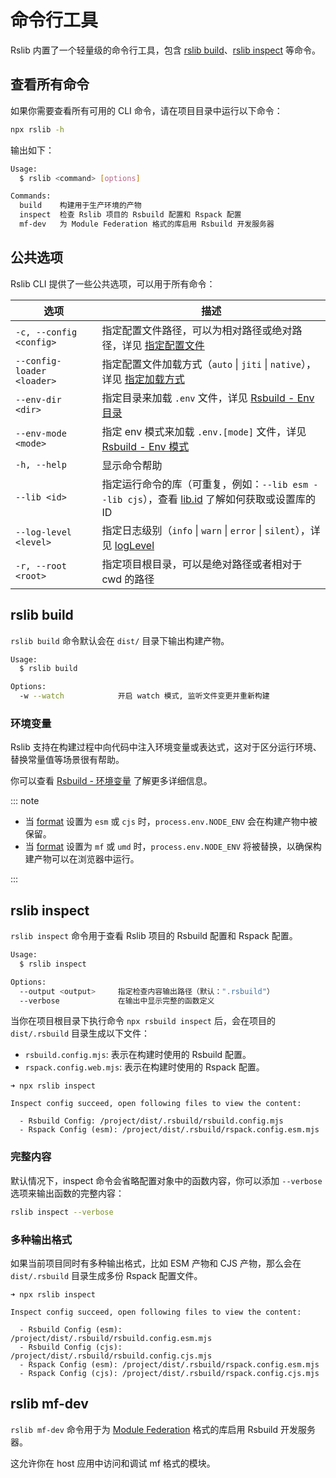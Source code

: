 # 命令行工具

Rslib 内置了一个轻量级的命令行工具，包含 [rslib build](#rslib-build)、[rslib inspect](#rslib-inspect) 等命令。

## 查看所有命令

如果你需要查看所有可用的 CLI 命令，请在项目目录中运行以下命令：

```bash
npx rslib -h
```

输出如下：

```bash
Usage:
  $ rslib <command> [options]

Commands:
  build    构建用于生产环境的产物
  inspect  检查 Rslib 项目的 Rsbuild 配置和 Rspack 配置
  mf-dev   为 Module Federation 格式的库启用 Rsbuild 开发服务器
```

## 公共选项

Rslib CLI 提供了一些公共选项，可以用于所有命令：

| 选项                       | 描述                                                                                                                      |
| -------------------------- | ------------------------------------------------------------------------------------------------------------------------- |
| `-c, --config <config>`    | 指定配置文件路径，可以为相对路径或绝对路径，详见 [指定配置文件](/guide/basic/configure-rslib#指定配置文件)                |
| `--config-loader <loader>` | 指定配置文件加载方式（`auto` \| `jiti` \| `native`），详见 [指定加载方式](/guide/basic/configure-rslib#指定加载方式)      |
| `--env-dir <dir>`          | 指定目录来加载 `.env` 文件，详见 [Rsbuild - Env 目录](https://rsbuild.rs/zh/guide/advanced/env-vars#env-目录)             |
| `--env-mode <mode>`        | 指定 env 模式来加载 `.env.[mode]` 文件，详见 [Rsbuild - Env 模式](https://rsbuild.rs/zh/guide/advanced/env-vars#env-模式) |
| `-h, --help`               | 显示命令帮助                                                                                                              |
| `--lib <id>`               | 指定运行命令的库（可重复，例如：`--lib esm --lib cjs`），查看 [lib.id](/config/lib/id) 了解如何获取或设置库的 ID          |
| `--log-level <level>`      | 指定日志级别（`info` \| `warn` \| `error` \| `silent`），详见 [logLevel](/config/rsbuild/log-level)                       |
| `-r, --root <root>`        | 指定项目根目录，可以是绝对路径或者相对于 cwd 的路径                                                                       |

## rslib build

`rslib build` 命令默认会在 `dist/` 目录下输出构建产物。

```bash
Usage:
  $ rslib build

Options:
  -w --watch            开启 watch 模式, 监听文件变更并重新构建
```

### 环境变量

Rslib 支持在构建过程中向代码中注入环境变量或表达式，这对于区分运行环境、替换常量值等场景很有帮助。

你可以查看 [Rsbuild - 环境变量](https://rsbuild.rs/zh/guide/advanced/env-vars) 了解更多详细信息。

::: note

- 当 [format](/config/lib/format) 设置为 `esm` 或 `cjs` 时，`process.env.NODE_ENV` 会在构建产物中被保留。
- 当 [format](/config/lib/format) 设置为 `mf` 或 `umd` 时，`process.env.NODE_ENV` 将被替换，以确保构建产物可以在浏览器中运行。

:::

## rslib inspect

`rslib inspect` 命令用于查看 Rslib 项目的 Rsbuild 配置和 Rspack 配置。

```bash
Usage:
  $ rslib inspect

Options:
  --output <output>     指定检查内容输出路径（默认：".rsbuild"）
  --verbose             在输出中显示完整的函数定义
```

当你在项目根目录下执行命令 `npx rsbuild inspect` 后，会在项目的 `dist/.rsbuild` 目录生成以下文件：

- `rsbuild.config.mjs`: 表示在构建时使用的 Rsbuild 配置。
- `rspack.config.web.mjs`: 表示在构建时使用的 Rspack 配置。

```text
➜ npx rslib inspect

Inspect config succeed, open following files to view the content:

  - Rsbuild Config: /project/dist/.rsbuild/rsbuild.config.mjs
  - Rspack Config (esm): /project/dist/.rsbuild/rspack.config.esm.mjs
```

### 完整内容

默认情况下，inspect 命令会省略配置对象中的函数内容，你可以添加 `--verbose` 选项来输出函数的完整内容：

```bash
rslib inspect --verbose
```

### 多种输出格式

如果当前项目同时有多种输出格式，比如 ESM 产物和 CJS 产物，那么会在 `dist/.rsbuild` 目录生成多份 Rspack 配置文件。

```text
➜ npx rslib inspect

Inspect config succeed, open following files to view the content:

  - Rsbuild Config (esm): /project/dist/.rsbuild/rsbuild.config.esm.mjs
  - Rsbuild Config (cjs): /project/dist/.rsbuild/rsbuild.config.cjs.mjs
  - Rspack Config (esm): /project/dist/.rsbuild/rspack.config.esm.mjs
  - Rspack Config (cjs): /project/dist/.rsbuild/rspack.config.cjs.mjs
```

## rslib mf-dev

`rslib mf-dev` 命令用于为 [Module Federation](/guide/advanced/module-federation) 格式的库启用 Rsbuild 开发服务器。

这允许你在 host 应用中访问和调试 mf 格式的模块。
